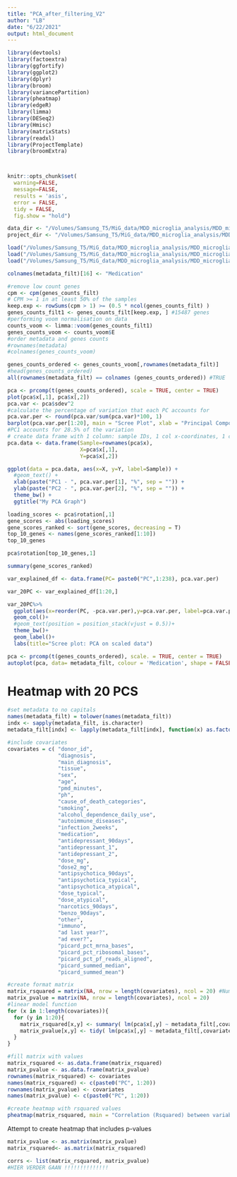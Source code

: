 ```yaml
---
title: "PCA_after_filtering_V2"
author: "LB"
date: "6/22/2021"
output: html_document
---
```


```r
library(devtools)
library(factoextra)
library(ggfortify)
library(ggplot2)
library(dplyr)
library(broom)
library(variancePartition)
library(pheatmap)
library(edgeR)
library(limma)
library(DESeq2)
library(Hmisc)
library(matrixStats)
library(readxl)
library(ProjectTemplate)
library(broomExtra)



knitr::opts_chunk$set( 
  warning=FALSE,
  message=FALSE,
  results = 'asis',
  error = FALSE,
  tidy = FALSE,
  fig.show = "hold")
```


```r
data_dir <- "/Volumes/Samsung_T5/MiG_data/MDD_microglia_analysis/MDD_microglia_analysis/AD_analyses/data"
project_dir <- "/Volumes/Samsung_T5/MiG_data/MDD_microglia_analysis/MDD_microglia_analysis/AD_analyses"
```

```r
load("/Volumes/Samsung_T5/MiG_data/MDD_microglia_analysis/MDD_microglia_analysis/AD_analyses/data/gene_matrix.RData")
load("/Volumes/Samsung_T5/MiG_data/MDD_microglia_analysis/MDD_microglia_analysis/AD_analyses/cache/metadata_filt.RData")
load("/Volumes/Samsung_T5/MiG_data/MDD_microglia_analysis/MDD_microglia_analysis/AD_analyses/data/genes_counts_filt.rda")

colnames(metadata_filt)[16] <- "Medication"

#remove low count genes
cpm <- cpm(genes_counts_filt) 
# CPM >= 1 in at least 50% of the samples
keep.exp <- rowSums(cpm > 1) >= (0.5 * ncol(genes_counts_filt) )
genes_counts_filt1 <- genes_counts_filt[keep.exp, ] #15487 genes 
#performing voom normalisation on data
counts_voom <- limma::voom(genes_counts_filt1)
genes_counts_voom <- counts_voom$E
#order metadata and genes counts
#rownames(metadata)
#colnames(genes_counts_voom)

genes_counts_ordered <- genes_counts_voom[,rownames(metadata_filt)]
#head(genes_counts_ordered)
all(rownames(metadata_filt) == colnames (genes_counts_ordered)) #TRUE
```

```r
pca <- prcomp(t(genes_counts_ordered), scale = TRUE, center = TRUE)
plot(pca$x[,1], pca$x[,2])
pca.var <- pca$sdev^2
#calculate the percentage of variation that each PC accounts for
pca.var.per <- round(pca.var/sum(pca.var)*100, 1)
barplot(pca.var.per[1:20], main = "Scree Plot", xlab = "Principal Componant", ylab = "Percent Variation")
#PC1 accounts for 28.5% of the variation
# create data frame with 1 column: sample IDs, 1 col x-coordinates, 1 col y-coordinates > 1 row per sample 
pca.data <- data.frame(Sample=rownames(pca$x), 
                       X=pca$x[,1],
                       Y=pca$x[,2])

ggplot(data = pca.data, aes(x=X, y=Y, label=Sample)) +
  #geom_text() +
  xlab(paste("PC1 - ", pca.var.per[1], "%", sep = "")) +
  ylab(paste("PC2 - ", pca.var.per[2], "%", sep = "")) +
  theme_bw() +
  ggtitle("My PCA Graph")

loading_scores <- pca$rotation[,1]
gene_scores <- abs(loading_scores)
gene_scores_ranked <- sort(gene_scores, decreasing = T)
top_10_genes <- names(gene_scores_ranked[1:10])
top_10_genes

pca$rotation[top_10_genes,1]

summary(gene_scores_ranked)
```

```r
var_explained_df <- data.frame(PC= paste0("PC",1:238), pca.var.per)

var_20PC <- var_explained_df[1:20,]

var_20PC%>%
  ggplot(aes(x=reorder(PC, -pca.var.per),y=pca.var.per, label=pca.var.per) )+
  geom_col()+
  #geom_text(position = position_stack(vjust = 0.5))+
  theme_bw()+
  geom_label()+
  labs(title="Scree plot: PCA on scaled data")

```

```r
pca <- prcomp(t(genes_counts_ordered), scale. = TRUE, center = TRUE)
autoplot(pca, data= metadata_filt, colour = 'Medication', shape = FALSE, label.size = 2)
```
# Heatmap with 20 PCS 

```r
#set metadata to no capitals
names(metadata_filt) = tolower(names(metadata_filt))
indx <- sapply(metadata_filt, is.character)
metadata_filt[indx] <- lapply(metadata_filt[indx], function(x) as.factor(x))

#include covariates
covariates = c( "donor_id",
                "diagnosis",
                "main_diagnosis",
                "tissue",
                "sex",
                "age",
                "pmd_minutes",
                "ph",
                "cause_of_death_categories",
                "smoking",
                "alcohol_dependence_daily_use",
                "autoimmune_diseases",
                "infection_2weeks",
                "medication",
                "antidepressant_90days",
                "antidepressant_1",
                "antidepressant_2",
                "dose_mg", 
                "dose2_mg", 
                "antipsychotica_90days",
                "antipsychotica_typical",
                "antipsychotica_atypical",
                "dose_typical",
                "dose_atypical",
                "narcotics_90days",
                "benzo_90days",
                "other",
                "immuno",
                "ad last year?",
                "ad ever?",
                "picard_pct_mrna_bases",
                "picard_pct_ribosomal_bases",
                "picard_pct_pf_reads_aligned",
                "picard_summed_median",
                "picard_summed_mean")

#create format matrix 
matrix_rsquared = matrix(NA, nrow = length(covariates), ncol = 20) #Number of factors
matrix_pvalue = matrix(NA, nrow = length(covariates), ncol = 20)
#linear model function 
for (x in 1:length(covariates)){
  for (y in 1:20){
    matrix_rsquared[x,y] <- summary( lm(pca$x[,y] ~ metadata_filt[,covariates[x]]) )$adj.r.squared
    matrix_pvalue[x,y] <- tidy( lm(pca$x[,y] ~ metadata_filt[,covariates[x]]) )$p.value[2] #To insert pvalues in the heatmap
  }
}

#fill matrix with values 
matrix_rsquared <- as.data.frame(matrix_rsquared)
matrix_pvalue <- as.data.frame(matrix_pvalue)
rownames(matrix_rsquared) <- covariates
names(matrix_rsquared) <- c(paste0("PC", 1:20))
rownames(matrix_pvalue) <- covariates
names(matrix_pvalue) <- c(paste0("PC", 1:20))

#create heatmap with rsquared values 
pheatmap(matrix_rsquared, main = "Correlation (Rsquared) between variables and first 20 PCs", legend = TRUE)
```

Attempt to create heatmap that includes p-values 
```r
matrix_pvalue <- as.matrix(matrix_pvalue)
matrix_rsquared<- as.matrix(matrix_rsquared)

corrs <- list(matrix_rsquared, matrix_pvalue)
#HIER VERDER GAAN !!!!!!!!!!!!!! 

```
